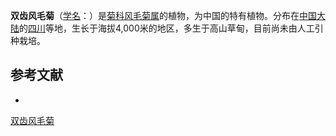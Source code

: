 {{Speciesbox
| name = 双齿风毛菊
| status = 
| status_system = 
| image =
| genus = Saussurea
| species = lavrenkoana
| authority = Lipsch.
}}

'''双齿风毛菊'''（[[学名|学名]]：{{lang|la|''Saussurea lavrenkoana''}}）是[[菊科|菊科]][[风毛菊属|风毛菊属]]的植物，为中国的特有植物。分布在[[中国大陆|中国大陆]]的[[四川|四川]]等地，生长于海拔4,000米的地区，多生于高山草甸，目前尚未由人工引种栽培。

== 参考文献 ==
<div class="references-small">
* {{cite web| url =http://www.bioinfo.cn/db05/KmzwSpecies.php?action=view&id=5336| title =双齿风毛菊| work =《中国高等植物数据库全库》| publisher =中国科学院微生物研究所| author =昆明植物研究所| accessdate =2009-02-24| deadurl =yes| archiveurl =https://web.archive.org/web/20160305072703/http://www.bioinfo.cn/db05/KmzwSpecies.php?action=view&id=5336| archivedate =2016-03-05}}
</div>
{{Taxonbar|from=Q10912608}}

[[Category:风毛菊属|双齿风毛菊]]


{{植物小作品}}
